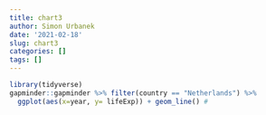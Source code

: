 ```yaml
---
title: chart3
author: Simon Urbanek
date: '2021-02-18'
slug: chart3
categories: []
tags: []
---
```


```r
library(tidyverse)
gapminder::gapminder %>% filter(country == "Netherlands") %>% 
  ggplot(aes(x=year, y= lifeExp)) + geom_line() #
```